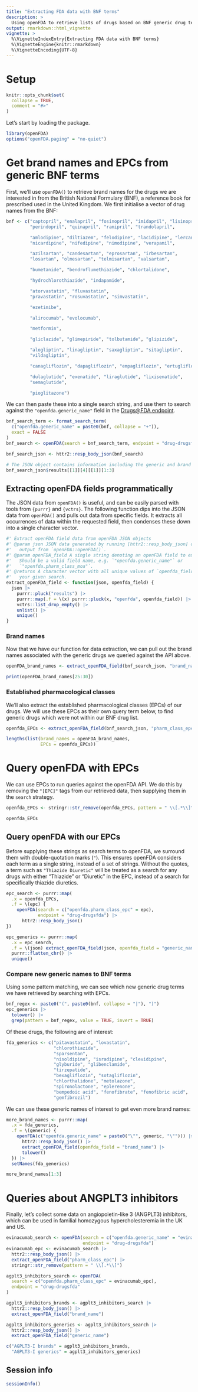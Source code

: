 ```yaml
---
title: "Extracting FDA data with BNF terms"
description: >
  Using openFDA to retrieve lists of drugs based on BNF generic drug terms.
output: rmarkdown::html_vignette
vignette: >
  %\VignetteIndexEntry{Extracting FDA data with BNF terms}
  %\VignetteEngine{knitr::rmarkdown}
  %\VignetteEncoding{UTF-8}
---
```


# Setup

```r
knitr::opts_chunk$set(
  collapse = TRUE,
  comment = "#>"
)
```

Let's start by loading the package.

```r
library(openFDA)
options("openFDA.paging" = "no-quiet")
```

# Get brand names and EPCs from generic BNF terms

First, we'll use `openFDA()` to retrieve brand names for the drugs we are interested in from the British National Formulary (BNF), a reference book for prescribed used in the United Kingdom.
We first initialise a vector of drug names from the BNF:

```r
bnf <- c("captopril", "enalapril", "fosinopril", "imidapril", "lisinopril",
         "perindopril", "quinapril", "ramipril", "trandolapril",

         "amlodipine", "diltiazem", "felodipine", "lacidipine", "lercanidipine",
         "nicardipine", "nifedipine", "nimodipine", "verapamil",

         "azilsartan", "candesartan", "eprosartan", "irbesartan",
         "losartan", "olmesartan", "telmisartan", "valsartan",

         "bumetanide", "bendroflumethiazide", "chlortalidone",

         "hydrochlorothiazide", "indapamide",

         "atorvastatin", "fluvastatin",
         "pravastatin", "rosuvastatin", "simvastatin",

         "ezetimibe",

         "alirocumab", "evolocumab",

         "metformin",

         "gliclazide", "glimepiride", "tolbutamide", "glipizide",

         "alogliptin", "linagliptin", "saxagliptin", "sitagliptin",
         "vildagliptin",

         "canagliflozin", "dapagliflozin", "empagliflozin", "ertugliflozin",

         "dulaglutide", "exenatide", "liraglutide", "lixisenatide",
         "semaglutide",

         "pioglitazone")
```

We can then paste these into a single search string, and use them to search 
against the `"openfda.generic_name"` field in the [Drugs@FDA endpoint](https://open.fda.gov/apis/drug/drugsfda/).

```r
bnf_search_term <- format_search_term(
  c("openfda.generic_name" = paste0(bnf, collapse = "+")),
  exact = FALSE
)
bnf_search <- openFDA(search = bnf_search_term, endpoint = "drug-drugsfda")

bnf_search_json <- httr2::resp_body_json(bnf_search)

# The JSON object contains information including the generic and brand names 
bnf_search_json$results[[1]][4][[1]][1:3]
```

## Extracting openFDA fields programmatically

The JSON data from `openFDA()` is useful, and can be easily parsed with tools from `{purrr}` and `{vctrs}`.
The following function dips into the JSON data from `openFDA()` and pulls out data from specific fields.
It extracts all occurrences of data within the requested field, then condenses these down into a single character vector.

```r
#' Extract openFDA field data from openFDA JSON objects
#' @param json JSON data generated by running [httr2::resp_body_json] on the
#'   output from `openFDA::openFDA()`.
#' @param openFDA_field A single string denoting an openFDA field to extract.
#'   Should be a valid field name, e.g. `"openfda.generic_name"` or 
#'   `"openfda.pharm_class_moa"`.
#' @returns A character vector with all unique values of `openfda_field` for 
#'   your given search.
extract_openFDA_field <- function(json, openfda_field) {
  json |>
    purrr::pluck("results") |>
    purrr::map(.f = \(x) purrr::pluck(x, "openfda", openfda_field)) |>
    vctrs::list_drop_empty() |>
    unlist() |>
    unique()
}
```

### Brand names

Now that we have our function for data extraction, we can pull out the brand names associated with the generic drugs we queried against the API above.

```r
openFDA_brand_names <- extract_openFDA_field(bnf_search_json, "brand_name")

print(openFDA_brand_names[25:30])
```

### Established pharmacological classes

We'll also extract the established pharmacological classes (EPCs) of our drugs.
We will use these EPCs as their own query term below, to find generic drugs which were not within our BNF drug list.

```r
openfda_EPCs <- extract_openFDA_field(bnf_search_json, "pharm_class_epc")

lengths(list(brand_names = openFDA_brand_names, 
             EPCs = openfda_EPCs))
```

# Query openFDA with EPCs

We can use EPCs to run queries against the openFDA API.
We do this by removing the `"[EPC]"` tags from our retrieved data, then supplying them in the `search` strategy.

```r
openfda_EPCs <- stringr::str_remove(openfda_EPCs, pattern = " \\[.*\\]")
```

```r
openfda_EPCs
```

## Query openFDA with our EPCs 

Before supplying these strings as search terms to openFDA, we surround them with double-quotation marks (`"`).
This ensures openFDA considers each term as a single string, instead of a set of strings. 
Without the quotes, a term such as `"Thiazide Diuretic"` will be treated as a search for any drugs with either "Thiazide" or "Diuretic" in the EPC, instead of a search for specifically thiazide diuretics.

```r
epc_search <- purrr::map(
  .x = openfda_EPCs,
  .f = \(epc) {
    openFDA(search = c("openfda.pharm_class_epc" = epc),
            endpoint = "drug-drugsfda") |>
      httr2::resp_body_json()
})

epc_generics <- purrr::map(
  .x = epc_search, 
  .f = \(json) extract_openFDA_field(json, openfda_field = "generic_name")) |>
  purrr::flatten_chr() |>
  unique()
```

### Compare new generic names to BNF terms

Using some pattern matching, we can see which new generic drug terms we have retrieved by searching with EPCs.

```r

bnf_regex <- paste0("(", paste0(bnf, collapse = "|"), ")")
epc_generics |>
  tolower() |>
  grep(pattern = bnf_regex, value = TRUE, invert = TRUE)
```

Of these drugs, the following are of interest:

```r
fda_generics <- c("pitavastatin", "lovastatin",
                  "chlorothiazide", 
                  "sparsentan",
                  "nisoldipine", "isradipine", "clevidipine", 
                  "glyburide", "glibenclamide",
                  "tirzepatide", 
                  "bexagliflozin", "sotagliflozin",
                  "chlorthalidone", "metolazone", 
                  "spironolactone", "eplerenone", 
                  "bempedoic acid", "fenofibrate", "fenofibric acid",
                  "gemfibrozil")
```

We can use these generic names of interest to get even more brand names:

```r
more_brand_names <- purrr::map(
  .x = fda_generics,
  .f = \(generic) {
    openFDA(c("openfda.generic_name" = paste0("\"", generic, "\""))) |>
      httr2::resp_body_json() |>
      extract_openFDA_field(openfda_field = "brand_name") |>
      tolower()
  }) |>
  setNames(fda_generics)

more_brand_names[1:3]
```

# Queries about ANGPLT3 inhibitors

Finally, let's collect some data on angiopoietin-like 3 (ANGPLT3) inhibitors, which can be used in familial homozygous hypercholesteremia in the UK and US.

```r
evinacumab_search <- openFDA(search = c("openfda.generic_name" = "evinacumab"),
                             endpoint = "drug-drugsfda")
evinacumab_epc <- evinacumab_search |>
  httr2::resp_body_json() |>
  extract_openFDA_field("pharm_class_epc") |>
  stringr::str_remove(pattern = " \\[.*\\]")

agplt3_inhibitors_search <- openFDA(
  search = c("openfda.pharm_class_epc" = evinacumab_epc),
  endpoint = "drug-drugsfda"
)

agplt3_inhibitors_brands <- agplt3_inhibitors_search |>
  httr2::resp_body_json() |> 
  extract_openFDA_field("brand_name")

agplt3_inhibitors_generics <- agplt3_inhibitors_search |>
  httr2::resp_body_json() |> 
  extract_openFDA_field("generic_name")

c("AGPLT3-I brands" = agplt3_inhibitors_brands, 
  "AGPLT3-I generics" = agplt3_inhibitors_generics)
```

## Session info

```r
sessionInfo()
```
